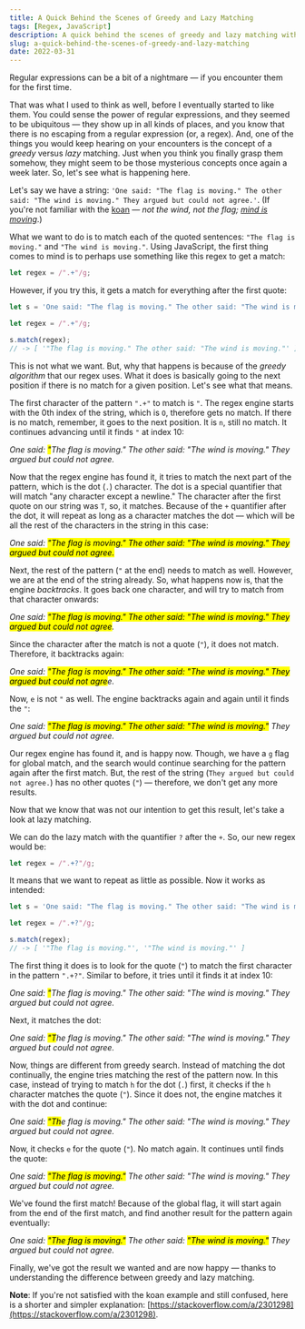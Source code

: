 ```yaml
---
title: A Quick Behind the Scenes of Greedy and Lazy Matching
tags: [Regex, JavaScript]
description: A quick behind the scenes of greedy and lazy matching with JavaScript RegEx.
slug: a-quick-behind-the-scenes-of-greedy-and-lazy-matching
date: 2022-03-31
---
```


Regular expressions can be a bit of a nightmare — if you encounter them for the first time.

That was what I used to think as well, before I eventually started to like them. You could sense the power of regular expressions, and they seemed to be ubiquitous — they show up in all kinds of places, and you know that there is no escaping from a regular expression (or, a regex). And, one of the things you would keep hearing on your encounters is the concept of a _greedy_ versus _lazy_ matching. Just when you think you finally grasp them somehow, they might seem to be those mysterious concepts once again a week later. So, let's see what is happening here.

Let's say we have a string: `'One said: "The flag is moving." The other said: "The wind is moving." They argued but could not agree.'`. (If you're not familiar with the [koan](https://en.wikipedia.org/wiki/Koan) — _not the wind, not the flag; [mind is moving](https://en.wikisource.org/wiki/The_Gateless_Gate/Not_The_Wind,_Not_The_Flag)_.) 

What we want to do is to match each of the quoted sentences: `"The flag is moving."` and `"The wind is moving."`. Using JavaScript, the first thing comes to mind is to perhaps use something like this regex to get a match:

```js
let regex = /".+"/g;
```

However, if you try this, it gets a match for everything after the first quote:

```js
let s = 'One said: "The flag is moving." The other said: "The wind is moving." They argued but could not agree.';

let regex = /".+"/g;

s.match(regex);
// -> [ '"The flag is moving." The other said: "The wind is moving."' ]
```

This is not what we want. But, why that happens is because of the _greedy algorithm_ that our regex uses. What it does is basically going to the next position if there is no match for a given position. Let's see what that means.

The first character of the pattern `".+"` to match is `"`.
The regex engine starts with the 0th index of the string, which is `O`, therefore gets no match. If there is no match, remember, it goes to the next position. It is `n`, still no match. It continues advancing until it finds `"` at index 10:

_One said: <mark>"</mark>The flag is moving." The other said: "The wind is moving." They argued but could not agree._

Now that the regex engine has found it, it tries to match the next part of the pattern, which is the dot (`.`) character. The dot is a special quantifier that will match "any character except a newline." The character after the first quote on our string was `T`, so, it matches. Because of the `+` quantifier after the dot, it will repeat as long as a character matches the dot — which will be all the rest of the characters in the string in this case:

_One said: <mark>"The flag is moving." The other said: "The wind is moving." They argued but could not agree.</mark>_

Next, the rest of the pattern (`"` at the end) needs to match as well. However, we are at the end of the string already. So, what happens now is, that the engine _backtracks_. It goes back one character, and will try to match from that character onwards:

_One said: <mark>"The flag is moving." The other said: "The wind is moving." They argued but could not agree</mark>._

Since the character after the match is not a quote (`"`), it does not match. Therefore, it backtracks again:

_One said: <mark>"The flag is moving." The other said: "The wind is moving." They argued but could not agre</mark>e._

Now, `e` is not `"` as well. The engine backtracks again and again until it finds the `"`:

_One said: <mark>"The flag is moving." The other said: "The wind is moving."</mark> They argued but could not agree._

Our regex engine has found it, and is happy now. 
Though, we have a `g` flag for global match, and the search would continue searching for the pattern again after the first match. But, the rest of the string (`They argued but could not agree.`) has no other quotes (`"`) — therefore, we don't get any more results.

Now that we know that was not our intention to get this result, let's take a look at lazy matching.

We can do the lazy match with the quantifier `?` after the `+`. So, our new regex would be:

```js
let regex = /".+?"/g;
```

It means that we want to repeat as little as possible. Now it works as intended:

```js
let s = 'One said: "The flag is moving." The other said: "The wind is moving." They argued but could not agree.';

let regex = /".+?"/g;

s.match(regex);
// -> [ '"The flag is moving."', '"The wind is moving."' ]

```

The first thing it does is to look for the quote (`"`) to match the first character in the pattern `".+?"`. Similar to before, it tries until it finds it at index 10:

_One said: <mark>"</mark>The flag is moving." The other said: "The wind is moving." They argued but could not agree._

Next, it matches the dot:

_One said: <mark>"T</mark>he flag is moving." The other said: "The wind is moving." They argued but could not agree._

Now, things are different from greedy search. Instead of matching the dot continually, the engine tries matching the rest of the pattern now. In this case, instead of trying to match `h` for the dot (`.`) first, it checks if the `h` character matches the quote  (`"`). Since it does not, the engine matches it with the dot and continue:

_One said: <mark>"Th</mark>e flag is moving." The other said: "The wind is moving." They argued but could not agree._

Now, it checks `e` for the quote (`"`). No match again. It continues until finds the quote:

_One said: <mark>"The flag is moving."</mark> The other said: "The wind is moving." They argued but could not agree._

We've found the first match! Because of the global flag, it will start again from the end of the first match, and find another result for the pattern again eventually:

_One said: <mark>"The flag is moving."</mark> The other said: <mark>"The wind is moving."</mark> They argued but could not agree._

Finally, we've got the result we wanted and are now happy — thanks to understanding the difference between greedy and lazy matching.

**Note**: If you're not satisfied with the koan example and still confused, here is a shorter and simpler explanation: [https://stackoverflow.com/a/2301298](https://stackoverflow.com/a/2301298).
